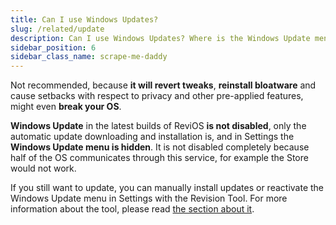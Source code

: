 ```yaml
---
title: Can I use Windows Updates?
slug: /related/update
description: Can I use Windows Updates? Where is the Windows Update menu in Settings?
sidebar_position: 6
sidebar_class_name: scrape-me-daddy
---
```



Not recommended, because **it will revert tweaks**, **reinstall bloatware** and cause setbacks with respect to privacy and other pre-applied features, might even **break your OS**.

**Windows Update** in the latest builds of ReviOS **is not disabled**, only the automatic update downloading and installation is, and in Settings the **Windows Update menu is hidden**. It is not disabled completely because half of the OS communicates through this service, for example the Store would not work.

If you still want to update, you can manually install updates or reactivate the Windows Update menu in Settings with the Revision Tool. For more information about the tool, please read [the section about it](/faq/related/superfetch).